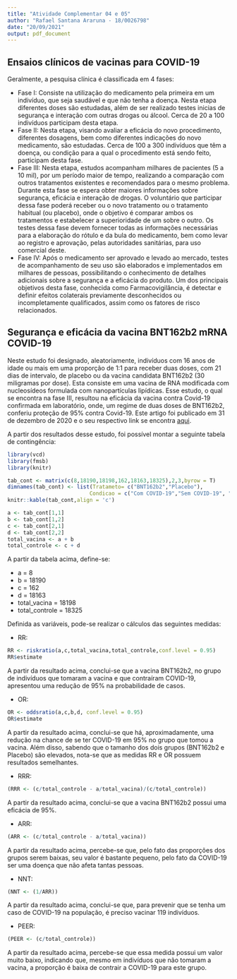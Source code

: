 ```yaml
---
title: "Atividade Complementar 04 e 05"
author: "Rafael Santana Araruna - 18/0026798"
date: "20/09/2021"
output: pdf_document
---
```


## **Ensaios clínicos de vacinas para COVID-19**

Geralmente, a pesquisa clínica é classificada em 4 fases: 

  - Fase I: Consiste na utilização do medicamento pela primeira em um indivíduo, que seja saudável e que não tenha a doença. Nesta etapa diferentes doses são estudadas, além de ser realizado testes inicias de segurança e interação com outras drogas ou álcool. Cerca de 20 a 100 indivíduos participam desta etapa.
  - Fase II: Nesta etapa,  visando avaliar a eficácia do novo procedimento, diferentes dosagens, bem como diferentes indicações do novo medicamento, são estudadas. Cerca de 100 a 300 indivíduos que têm a doença, ou condição para a qual o procedimento está sendo feito, participam desta fase.
  - Fase III: Nesta etapa, estudos acompanham milhares de pacientes (5 a 10 mil), por um período maior de tempo, realizando a comparação com outros tratamentos existentes e recomendados para o mesmo problema. Durante esta fase se espera obter maiores informações sobre segurança, eficácia e interação de drogas. O voluntário que participar dessa fase poderá receber ou o novo tratamento ou o tratamento habitual (ou placebo), onde o objetivo é comparar ambos os tratamentos e estabelecer a superioridade de um sobre o outro. Os testes dessa fase devem fornecer todas as informações necessárias para a elaboração do rótulo e da bula do medicamento, bem como levar ao registro e aprovação, pelas autoridades sanitárias, para uso comercial deste.
  - Fase IV: Após o medicamento ser aprovado e levado ao mercado, testes de acompanhamento de seu uso são elaborados e implementados em milhares de pessoas, possibilitando o conhecimento de detalhes adicionais sobre a segurança e a eficácia do produto. Um dos principais objetivos desta fase, conhecida como Farmacovigilância, é detectar e definir efeitos colaterais previamente desconhecidos ou incompletamente qualificados, assim como os fatores de risco relacionados.

## **Segurança e eficácia da vacina BNT162b2 mRNA COVID-19**

Neste estudo foi designado, aleatoriamente, indivíduos com 16 anos de idade ou mais em uma proporção de 1:1 para receber duas doses, com 21 dias de intervalo, de placebo ou da vacina candidata BNT162b2 (30 miligramas por dose). Esta consiste em uma vacina de RNA modificada com nucleosídeos formulada com nanopartículas lipídicas. Esse estudo, o qual se encontra na fase III, resultou na eficácia da vacina contra Covid-19 confirmada em laboratório, onde, um regime de duas doses de BNT162b2, conferiu proteção de 95% contra Covid-19. Este artigo foi publicado em 31 de dezembro de 2020 e o seu respectivo link se encontra [aqui](https://www.nejm.org/doi/full/10.1056/nejmoa2034577).

A partir dos resultados desse estudo, foi possível montar a seguinte tabela de contingência:

\newpage

```r
library(vcd)
library(fmsb)
library(knitr)

tab_cont <- matrix(c(8,18190,18198,162,18163,18325),2,3,byrow = T)
dimnames(tab_cont) <- list(Tratameto= c("BNT162b2","Placebo"),
                          Condicao = c("Com COVID-19","Sem COVID-19", "Total"))
knitr::kable(tab_cont,align = 'c')
```


```r
a <- tab_cont[1,1]
b <- tab_cont[1,2]
c <- tab_cont[2,1]
d <- tab_cont[2,2]
total_vacina <- a + b
total_controle <- c + d
```

A partir da tabela acima, define-se:

  - a = 8
  - b = 18190
  - c = 162
  - d = 18163
  - total_vacina = 18198
  - total_controle = 18325
  

Definida as variáveis, pode-se realizar o cálculos das seguintes medidas:

  - RR:

```r
RR <- riskratio(a,c,total_vacina,total_controle,conf.level = 0.95)
RR$estimate
```

A partir da resultado acima, conclui-se que a vacina BNT162b2, no grupo de indivíduos que tomaram a vacina e que contraíram COVID-19, apresentou uma redução de 95% na probabilidade de casos.

  - OR:
  
```r
OR <- oddsratio(a,c,b,d, conf.level = 0.95)
OR$estimate
```

A partir da resultado acima, conclui-se que há, aproximadamente, uma redução na chance de se ter COVID-19 em 95% no grupo que tomou a vacina. Além disso, sabendo que o tamanho dos dois grupos (BNT162b2 e Placebo) são elevados, nota-se que as medidas RR e OR possuem resultados semelhantes. 

  - RRR:
  
```r
(RRR <- (c/total_controle - a/total_vacina)/(c/total_controle))
```

A partir da resultado acima, conclui-se que a vacina BNT162b2 possui uma eficácia de 95%.

  - ARR:

```r
(ARR <- (c/total_controle - a/total_vacina))
```

A partir da resultado acima, percebe-se que, pelo fato das proporções dos grupos serem baixas, seu valor é bastante pequeno, pelo fato da COVID-19 ser uma doença que não afeta tantas pessoas.

  - NNT:
  
```r
(NNT <- (1/ARR))
```
 
A partir da resultado acima, conclui-se que, para prevenir que se tenha um caso de COVID-19 na população, é preciso vacinar 119 indivíduos.

  - PEER:
  
```r
(PEER <- (c/total_controle))
```

A partir da resultado acima, percebe-se que essa medida possui um valor muito baixo, indicando que, mesmo em indivíduos que não tomaram a vacina, a proporção é baixa de contrair a COVID-19 para este grupo.